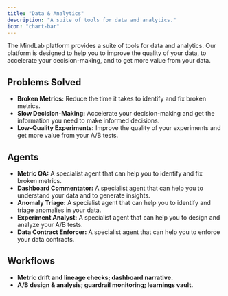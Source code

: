 ```yaml
---
title: "Data & Analytics"
description: "A suite of tools for data and analytics."
icon: "chart-bar"
---
```


The MindLab platform provides a suite of tools for data and analytics. Our platform is designed to help you to improve the quality of your data, to accelerate your decision-making, and to get more value from your data.

## Problems Solved

-   **Broken Metrics:** Reduce the time it takes to identify and fix broken metrics.
-   **Slow Decision-Making:** Accelerate your decision-making and get the information you need to make informed decisions.
-   **Low-Quality Experiments:** Improve the quality of your experiments and get more value from your A/B tests.

## Agents

-   **Metric QA:** A specialist agent that can help you to identify and fix broken metrics.
-   **Dashboard Commentator:** A specialist agent that can help you to understand your data and to generate insights.
-   **Anomaly Triage:** A specialist agent that can help you to identify and triage anomalies in your data.
-   **Experiment Analyst:** A specialist agent that can help you to design and analyze your A/B tests.
-   **Data Contract Enforcer:** A specialist agent that can help you to enforce your data contracts.

## Workflows

-   **Metric drift and lineage checks; dashboard narrative.**
-   **A/B design & analysis; guardrail monitoring; learnings vault.**